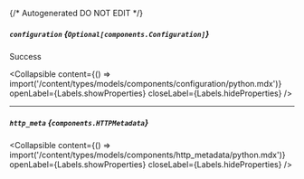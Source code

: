 {/* Autogenerated DO NOT EDIT  */}

##### `configuration` *{`Optional[components.Configuration]`}*
Success

<Collapsible content={() => import('/content/types/models/components/configuration/python.mdx')} openLabel={Labels.showProperties} closeLabel={Labels.hideProperties} />


---
##### `http_meta` *{`components.HTTPMetadata`}*

<Collapsible content={() => import('/content/types/models/components/http_metadata/python.mdx')} openLabel={Labels.showProperties} closeLabel={Labels.hideProperties} />



